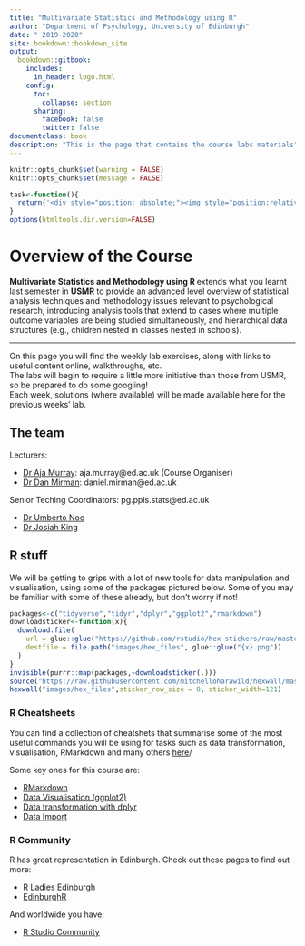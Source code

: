```yaml
--- 
title: "Multivariate Statistics and Methodology using R"
author: "Department of Psychology, University of Edinburgh"
date: " 2019-2020"
site: bookdown::bookdown_site
output: 
  bookdown::gitbook:
    includes:
      in_header: logo.html
    config:
      toc:
        collapse: section
      sharing:
        facebook: false
        twitter: false
documentclass: book
description: "This is the page that contains the course labs materials"
---
```


```r
knitr::opts_chunk$set(warning = FALSE)
knitr::opts_chunk$set(message = FALSE)

task<-function(){
  return('<div style="position: absolute;"><img style="position:relative;left:-20px;width:15px" src="images/task.png"/></div>**Task: **')
}
options(htmltools.dir.version=FALSE)
```


# Overview of the Course{-}  

**Multivariate Statistics and Methodology using R ** extends what you learnt last semester in **USMR** to provide an advanced level overview of statistical analysis techniques and methodology issues relevant to psychological research, introducing analysis tools that extend to cases where multiple outcome variables are being studied simultaneously, and hierarchical data structures (e.g., children nested in classes nested in schools).   

----

On this page you will find the weekly lab exercises, along with links to useful content online, walkthroughs, etc.    
The labs will begin to require a little more initiative than those from USMR, so be prepared to do some googling!  
Each week, solutions (where available) will be made available here for the previous weeks' lab.  

## The team{-}

Lecturers:   

* [Dr Aja Murray](https://www.ed.ac.uk/profile/aja-murray): aja.murray@ed.ac.uk (Course Organiser)  
* [Dr Dan Mirman](https://www.ed.ac.uk/profile/dr-daniel-mirman): daniel.mirman@ed.ac.uk  
  
  
Senior Teching Coordinators: pg.ppls.stats@ed.ac.uk  

* [Dr Umberto Noe](https://www.ed.ac.uk/profile/umberto-noe)
* [Dr Josiah King](https://www.ed.ac.uk/profile/josiah-pj-king)


## R stuff {-}  

We will be getting to grips with a lot of new tools for data manipulation and visualisation, using some of the packages pictured below. Some of you may be familiar with some of these already, but don't worry if not!  
```r
packages<-c("tidyverse","tidyr","dplyr","ggplot2","rmarkdown")
downloadsticker<-function(x){
  download.file(
    url = glue::glue("https://github.com/rstudio/hex-stickers/raw/master/PNG/{x}.png"),
    destfile = file.path("images/hex_files", glue::glue("{x}.png"))
  )
}
invisible(purrr::map(packages,~downloadsticker(.)))
source("https://raw.githubusercontent.com/mitchelloharawild/hexwall/master/hexwall.R")
hexwall("images/hex_files",sticker_row_size = 8, sticker_width=121)
```

### R Cheatsheets{-}
You can find a collection of cheatshets that summarise some of the most useful commands you will be using for tasks such as data transformation, visualisation, RMarkdown and many others [here](https://www.rstudio.com/resources/cheatsheets/)/

Some key ones for this course are:  

- [RMarkdown](https://github.com/rstudio/cheatsheets/raw/master/rmarkdown-2.0.pdf)
- [Data Visualisation (ggplot2)](https://github.com/rstudio/cheatsheets/raw/master/data-visualization-2.1.pdf)
- [Data transformation with dplyr](https://github.com/rstudio/cheatsheets/raw/master/data-transformation.pdf)
- [Data Import](https://github.com/rstudio/cheatsheets/raw/master/data-import.pdf)


### R Community{-}
R has great representation in Edinburgh. Check out these pages to find out more:

- [R Ladies Edinburgh](https://www.meetup.com/rladies-edinburgh/)
- [EdinburghR](http://edinbr.org)

And worldwide you have:

- [R Studio Community](https://community.rstudio.com)



